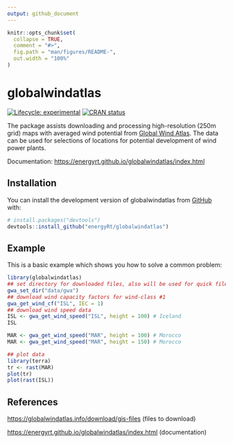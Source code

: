 ```yaml
---
output: github_document
---
```


<!-- README.md is generated from README.Rmd. Please edit that file -->

```r
knitr::opts_chunk$set(
  collapse = TRUE,
  comment = "#>",
  fig.path = "man/figures/README-",
  out.width = "100%"
)
```

# globalwindatlas

<!-- badges: start -->

[![Lifecycle: experimental](https://img.shields.io/badge/lifecycle-experimental-orange.svg)](https://lifecycle.r-lib.org/articles/stages.html#experimental) [![CRAN status](https://www.r-pkg.org/badges/version/globalwindatlas)](https://CRAN.R-project.org/package=globalwindatlas)

<!-- badges: end -->

The package assists downloading and processing high-resolution (250m grid) maps with averaged wind potential from [Global Wind Atlas](https://globalwindatlas.info). The data can be used for selections of locations for potential development of wind power plants.

Documentation: <https://energyrt.github.io/globalwindatlas/index.html>

## Installation

You can install the development version of globalwindatlas from [GitHub](https://github.com/) with:

``` r
# install.packages("devtools")
devtools::install_github("energyRt/globalwindatlas")
```

## Example

This is a basic example which shows you how to solve a common problem:

```r
library(globalwindatlas)
## set directory for downloaded files, also will be used for quick files access
gwa_set_dir("data/gwa")
## download wind capacity factors for wind-class #1
gwa_get_wind_cf("ISL", IEC = 1)
## download wind speed data
ISL <- gwa_get_wind_speed("ISL", height = 100) # Iceland
ISL

MAR <- gwa_get_wind_speed("MAR", height = 100) # Morocco
MAR <- gwa_get_wind_speed("MAR", height = 150) # Morocco

## plot data
library(terra)
tr <- rast(MAR)
plot(tr)
plot(rast(ISL))

```

## References

<https://globalwindatlas.info/download/gis-files> (files to download)

<https://energyrt.github.io/globalwindatlas/index.html> (documentation)

